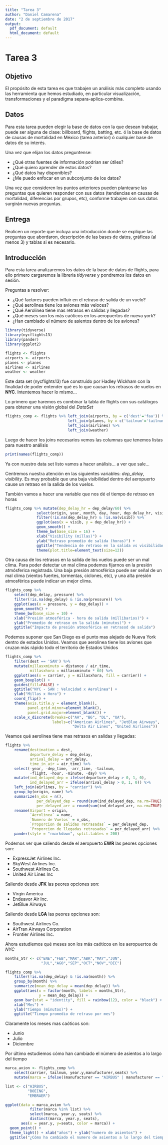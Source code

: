 ```yaml
---
title: "Tarea 3"
author: "Daniel Camarena"
date: "2 de septiembre de 2017"
output:
  pdf_document: default
  html_document: default
---
```


# Tarea 3

## Objetivo
El propósito de esta tarea es que trabajen un análisis más completo usando las herramienta que hemos estudiado, en particular visualización, transformaciones y el paradigma separa-aplica-combina. 

## Datos
Para esta tarea pueden elegir la base de datos con la que desean trabajar, puede ser alguna de clase: billboard, flights, batting, etc. ó la base de datos de causas de mortalidad en México (tarea anterior) ó cualquier base de datos de su interés.

Una vez que elijan los datos preguntense:

* ¿Qué otras fuentes de información podrían ser útiles?
* ¿Qué quiero aprender de estos datos?
* ¿Qué datos hay disponibles?
* ¿Me puedo enfocar en un subconjunto de los datos?

Una vez que consideren los puntos anteriores pueden plantearse las preguntas que quieren responder con sus datos (tendencias en causas de mortalidad, diferencias por grupos, etc), conforme trabajen con sus datos surgirán nuevas preguntas.

## Entrega
Realicen un reporte que incluya una introducción donde se explique las preguntas que abordaron, descripción de las bases de datos, gráficas (al menos 3) y tablas si es necesario.

## Introducción
Para esta tarea analizaremos los datos de la base de datos de flights, para ello primero cargaremos la libreria *tidyverse* y pondremos los datos en sesión.

Preguntas a resolver:

* ¿Qué factores pueden influir en el retraso de salida de un vuelo?
* ¿Qué aerolinea tiene los aviones más veloces?
* ¿Qué Aerolinea tiene mas retrasos en salidas y llegadas?
* ¿Qué meses son los más caóticos en los aeropuertos de nueva york?
* ¿Han cambiado el número de asientos dentro de los aviones?

```r
library(tidyverse)
library(nycflights13)
library(pander)
library(ggplot2)

flights <- flights
airports <- airports
planes <- planes
airlines <- airlines
weather <- weather
```


Este data set (nycflights13) fue construído por Hadley Wickham con la finalidad de poder entender qué es lo que causan los retrasos de vuelos en **NYC**. Intentemos hacer lo mismo...

Lo primero que haremos es combinar la tabla de flights con sus catálogos para obtener una visión global del *DataSet*

```r

flights_comp <- flights %>% left_join(airports, by = c('dest'='faa')) %>% 
                            left_join(planes, by = c('tailnum'='tailnum')) %>% 
                            left_join(airlines) %>% 
                            left_join(weather)
```

Luego de hacer los joins necesarios vemos las columnas que tenemos listas para nuestro análisis

```r
print(names(flights_comp))
```

Ya con nuestro data set listo vamos a hacer análisis... a ver que sale...

Centremos nuestra atención en las siguientes variables: *dep_delay*, *visibility*. Es muy probable que una baja visibilidad dentro del aeropuerto cause un retraso en la salida de los vuelos. 

También vamos a hacer una variable que nos dé el tiempo de retraso en horas

```r
flights_comp %>% mutate(dep_delay_hr = dep_delay/60) %>%
              select(origin, year, month, day, hour, dep_delay_hr, visib) %>% 
              filter(!is.na(dep_delay_hr) & !is.na(visib)) %>% 
              ggplot(aes(x = visib, y = dep_delay_hr)) +
              geom_smooth() +
              theme_bw(base_size = 16) +
              xlab("Visibility (millas)") +
              ylab("Retraso promedio de salida (horas)") +
              ggtitle("Tendencia de retraso en la salida vs visibilidad") +
              theme(plot.title=element_text(size=12))

```


Otra causa de los retrasos en la salida de los vuelos puede ser un mal clima. Para poder detectar un mal clima podemos fijarnos en la presión atmósferica registrada. Una baja presión atmosférica puede ser señal de un mal clima (vientos fuertes, tormentas, ciclones, etc), y una alta presión atmosférica puede indicar un mejor clima.

```r
flights_comp %>%
    select(dep_delay, pressure) %>%
    filter(!is.na(dep_delay) & !is.na(pressure)) %>% 
    ggplot(aes(x = pressure, y = dep_delay)) +
    geom_smooth() +
    theme_bw(base_size = 10) +
    xlab("Presión atmosférica - hora de salida (millibarios)") +
    ylab("Promedio de retraso en la salida (minutos)") +
    ggtitle("Impacto de presión atmosférica en retrasod de salida")
```

Podemos suponer que San Diego es el punto mas alejado de Nueva York dentro de estados Unidos. Veamos que aerolinea tiene los aviones que cruzan más rápido todo el territorio de Estados Unidos

```r
flights_comp %>%
    filter(dest == 'SAN') %>%
    mutate(millasxminuto = distance / air_time,
           millasxhora = millasxminuto * 60) %>%
    ggplot(aes(x = carrier, y = millasxhora, fill = carrier)) +
    geom_boxplot() +
    guides(fill=FALSE) +
    ggtitle("NYC - SAN : Velocidad x Aerolinea") +
    ylab("Millas x Hora") +
    coord_flip() +
    theme(axis.title.y = element_blank(),
          panel.grid.minor=element_blank(),
          panel.grid.major=element_blank()) +
    scale_x_discrete(breaks=c("AA", "B6", "DL", "UA"),
                     labels=c("American Airlines", "JetBlue Airways",
                              "Delta Air Lines", "United Airlines"))
```

Veamos qué aerolinea tiene mas retrasos en salidas y llegadas:

```r
flights %>%
    rename(destination = dest,
           departure_delay = dep_delay,
           arrival_delay = arr_delay,
           time_in_air = air_time) %>%
    select(-year, -dep_time, -arr_time, -tailnum,
           -flight, -hour, -minute, -day) %>%
    mutate(ind_delayed_dep = ifelse(departure_delay > 0, 1, 0),
           ind_delayed_arr = ifelse(arrival_delay > 0, 1, 0)) %>%
    left_join(airlines, by = "carrier") %>%
    group_by(origin, name) %>%
    summarize(n_obs = n(),
              per_delayed_dep = round(sum(ind_delayed_dep, na.rm=TRUE) / n(),2),
              per_delayed_arr = round(sum(ind_delayed_arr, na.rm=TRUE) / n(),2)) %>%
    rename(Airport = origin,
           `Aerolinea` = name,
           `Numero de Vuelos` = n_obs,
           `Proporcion de salidas retrasadas` = per_delayed_dep,
           `Proporcion de llegadas retrasadas` = per_delayed_arr) %>%
    pander(style = "rmarkdown", split.tables = 200)
```

Podemos ver que saliendo desde el aeropuerto  **EWR** las peores opciones son:

* ExpressJet Airlines Inc. 
* SkyWest Airlines Inc.
* Southwest Airlines Co.
* United Air Lines Inc

Saliendo desde **JFK** las peores opciones son:

* Virgin America
* Endeavor Air Inc.
* JetBlue Airways 

Saliendo desde **LGA** las peores opciones son:

* Southwest Airlines Co.
* AirTran Airways Corporation
* Frontier Airlines Inc.


Ahora estudiemos qué meses son los más caóticos en los aeropuertos de *NYC*

```r
months_Str <- c("ENE","FEB","MAR","ABR","MAY","JUN",
                "JUL","AGO","SEP","OCT","NOV","DIC")

flights_comp %>%
    filter(!is.na(dep_delay) & !is.na(month)) %>%
    group_by(month) %>%
    summarize(mean_dep_delay = mean(dep_delay)) %>%
    ggplot(aes(x = factor(month, labels = months_Str),
               y = mean_dep_delay)) +
    geom_bar(stat = "identity", fill = rainbow(12), color = "black") +
    xlab("Mes") +
    ylab("Tiempo (minutos)") +
    ggtitle("Tiempo promedio de retraso por mes")
```

Claramente los meses mas caóticos son:

* Junio
* Julio
* Diciembre


Por último estudiemos cómo han cambiado el número de asientos a lo largo del tiempo

```r
marca_avion <- flights_comp %>%
    select(carrier, tailnum, year.y,manufacturer,seats) %>%
    mutate(marca = ifelse((manufacturer == "AIRBUS" | manufacturer == "AIRBUS INDUSTRIE"), "AIRBUS", as.character(manufacturer))) 

list <- c("AIRBUS", 
          "BOEING",
          "EMBRAER")

ggplot(data = marca_avion %>%
           filter(marca %in% list) %>% 
           select(marca, year.y, seats) %>%
           distinct(marca, year.y, seats),
       aes(x = year.y, y=seats, color = marca)) +
  geom_point() +
  theme_light() + xlab("años") + ylab("numero de asientos") +
  ggtitle("¿Cómo ha cambiado el numero de asientos a lo largo del tiempo?") 
```

